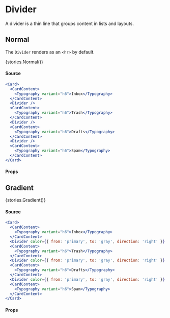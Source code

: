 
<Meta title="Data Display|Divider" />

# Divider

<p style={{fontSize: '22px'}}>A divider is a thin line that groups content in lists and layouts.</p>

## Normal

The `Divider` renders as an `<hr>` by default.

<Preview>
  <Story name="Normal" argTypes={{
    color: {
      description: 'The color of the component.',
      table: {
        type: {
          summary: `'primary'|'tint1'|'tint2'|'tint3'|'shade1'|'shade2'|'shade3'| +7`,
          detail: `'white'|'black'|'primary00'|'primary25'|'primary50'|'primary75'|'gray'`
        },
        defaultValue: {
          summary: `'gray'`
        }
      },
      control: {
        type: null
      }
    },
    orientation: {
      description: 'The divider orientation.',
      table: {
        type: {
          summary: `'horizontal' | 'vertical'`
        },
        defaultValue: {
          summary: `'horizontal'`
        }
      },
      control: {
        type: null
      }
    }
}}>{stories.Normal()}</Story>
</Preview>

#### Source 

```jsx
<Card>
  <CardContent>
    <Typography variant="h6">Inbox</Typography>
  </CardContent>
  <Divider />
  <CardContent>
    <Typography variant="h6">Trash</Typography>
  </CardContent>
  <Divider />
  <CardContent>
    <Typography variant="h6">Drafts</Typography>
  </CardContent>
  <Divider />
  <CardContent>
    <Typography variant="h6">Spam</Typography>
  </CardContent>
</Card>
```

#### Props

<Props story="Normal" />

## Gradient

<Preview>
  <Story name="Gradient" argTypes={{
    color: {
      description: 'The color of the component.',
      table: {
        type: {
          summary: `{ from: 'color', to: 'color', direction: direction' }`,
          detail: `direction: 'right'|'left'|'top'|'bottom'|'right top'|'right bottom'|'left top'|'left bottom'`,
        }
      },
      control: {
        type: null
      }
    },
    orientation: {
      description: 'The divider orientation.',
      table: {
        type: {
          summary: `'horizontal' | 'vertical'`
        },
        defaultValue: {
          summary: `'horizontal'`
        }
      },
      control: {
        type: null
      }
    }
}}>{stories.Gradient()}</Story>
</Preview>

#### Source

```jsx
<Card>
  <CardContent>
    <Typography variant="h6">Inbox</Typography>
  </CardContent>
  <Divider color={{ from: 'primary', to: 'gray', direction: 'right' }} />
  <CardContent>
    <Typography variant="h6">Trash</Typography>
  </CardContent>
  <Divider color={{ from: 'primary', to: 'gray', direction: 'right' }} />
  <CardContent>
    <Typography variant="h6">Drafts</Typography>
  </CardContent>
  <Divider color={{ from: 'primary', to: 'gray', direction: 'right' }} />
  <CardContent>
    <Typography variant="h6">Spam</Typography>
  </CardContent>
</Card>
```

#### Props

<Props story="Gradient"/>

